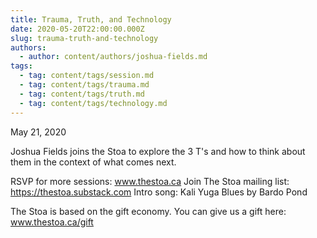 ```yaml
---
title: Trauma, Truth, and Technology
date: 2020-05-20T22:00:00.000Z
slug: trauma-truth-and-technology
authors:
  - author: content/authors/joshua-fields.md
tags:
  - tag: content/tags/session.md
  - tag: content/tags/trauma.md
  - tag: content/tags/truth.md
  - tag: content/tags/technology.md
---
```


May 21, 2020

Joshua Fields joins the Stoa to explore the 3 T's and how to think about them in the context of what comes next.

RSVP for more sessions: www.thestoa.ca
Join The Stoa mailing list: https://thestoa.substack.com
Intro song: Kali Yuga Blues by Bardo Pond

The Stoa is based on the gift economy. You can give us a gift here: www.thestoa.ca/gift
